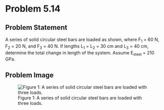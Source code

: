 # Problem 5.14 {.unnumbered}

## Problem Statement
A series of solid circular steel bars are loaded as shown, where F<sub>1</sub> = 60 N, F<sub>2</sub> = 20 N, and F<sub>3</sub> = 40 N. If lengths L<sub>1</sub> = L<sub>2</sub> = 30 cm and L<sub>3</sub> = 40 cm, determine the total change in length of the system. Assume E<sub>steel</sub> = 210 GPa.

## Problem Image

![Figure 1: A series of solid circular steel bars are loaded with three loads.](images/186.png){fig-alt="Picture with three cylinders connected and three loads applied. The cylinder on the left is attached to the wall, has a diameter of 8 mm, and has F[1] applied at the intersection of the second cylinder. The middle cylinder has a diameter of 6 mm and F[2] applied at the intersection with the third cylinder. The third cylinder has a diameter of 10 mm with F[3] applied at the end."}